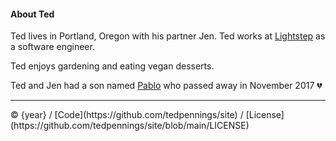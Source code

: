

#### About Ted

Ted lives in Portland, Oregon with his partner Jen. Ted works at
[Lightstep](https://lightstep.com) as a software engineer.

Ted enjoys gardening and eating vegan desserts.

Ted and Jen had a son named [Pablo](/pablo) who passed away in November
2017 <span aria-label="broken heart" role="img">💔</span>

---

<Box mt={2}>
  &copy; {year} / [Code](https://github.com/tedpennings/site) /
  [License](https://github.com/tedpennings/site/blob/main/LICENSE)
</Box>
